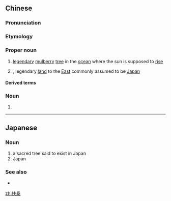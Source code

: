 ==Chinese==
{{zh-forms}}
{{wikipedia|lang=zh}}

===Pronunciation===
{{zh-pron
|m=fúsāng
|c=fu4 song1
|cat=pn,n
}}

===Etymology===
{{rfe|lang=zh}}

===Proper noun===
{{zh-proper noun}}

# {{lb|zh|mythology}} [[legendary]] [[mulberry]] [[tree]] in the [[ocean]] where the sun is supposed to [[rise]]
# {{lb|zh|mythology}} {{w|Fusang}}, legendary [[land]] to the [[east|East]] commonly assumed to be [[Japan]]

====Derived terms====
{{zh-der|扶桑國|扶桑花}}

===Noun===
{{zh-noun}}

# {{zh-alt-name|朱槿}}

----

==Japanese==
{{ja-kanjitab|扶|桑}}
{{wikipedia|Fusang}}

===Noun===
{{ja-noun|ふそう|hhira=ふさう}}

# a sacred tree said to exist in Japan
# Japan

===See also===
* {{l|ja|扶桑国}}

[[zh:扶桑]]